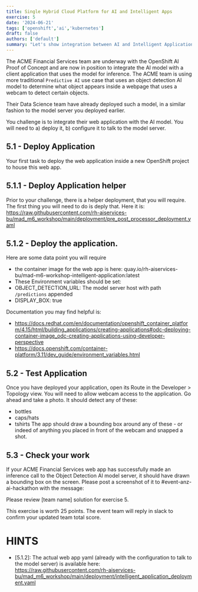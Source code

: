 ```yaml
---
title: Single Hybrid Cloud Platform for AI and Intelligent Apps
exercise: 5
date: '2024-06-21'
tags: ['openshift','ai','kubernetes']
draft: false
authors: ['default']
summary: "Let's show integration between AI and Intelligent Application workloads, and the effieciencies acheived by using one platform for both"
---
```


The ACME Financial Services team are underway with the OpenShift AI Proof of Concept and are now in position to integrate the AI model with a client application that uses the model for inference.
The ACME team is using more traditional `Predictive AI` use case that uses an object detection AI model to determine what object appears inside a webpage that uses a webcam to detect certain objects.

Their Data Science team have already deployed such a model, in a similar fashion to the model server you deployed earlier.

You challenge is to integrate their web application with the AI model. You will need to a) deploy it, b) configure it to talk to the model server.

## 5.1 - Deploy Application
Your first task to deploy the web application inside a new OpenShift project to house this web app.

## 5.1.1 - Deploy Application helper
Prior to your challenge, there is a helper deployment, that you will require. The first thing you will need to do is deply that. Here it is:
https://raw.githubusercontent.com/rh-aiservices-bu/mad_m6_workshop/main/deployment/pre_post_processor_deployment.yaml

## 5.1.2 - Deploy the application.
Here are some data point you will require
- the container image for the web app is here: quay.io/rh-aiservices-bu/mad-m6-workshop-intelligent-application:latest
- These Environment variables should be set:
 - OBJECT_DETECTION_URL: The model server host with path `/predictions` appended
 - DISPLAY_BOX: true


Documentation you may find helpful is:
- https://docs.redhat.com/en/documentation/openshift_container_platform/4.15/html/building_applications/creating-applications#odc-deploying-container-image_odc-creating-applications-using-developer-perspective
- https://docs.openshift.com/container-platform/3.11/dev_guide/environment_variables.html


## 5.2 - Test Application
Once you have deployed your application, open its Route in the Developer > Topology view.
You will need to allow webcam access to the application. Go ahead and take a photo. It should detect any of these:
- bottles
- caps/hats
- tshirts
The app should draw a bounding box around any of these - or indeed of anything you placed in front of the webcam and snapped a shot.


## 5.3 - Check your work
If your ACME Financial Services web app has successfully made an inference call to the Object Detection AI model server, it should have drawn a bounding box on the screen.
Please post a screenshot of it to  #event-anz-ai-hackathon with the message:

Please review [team name] solution for exercise 5.

This exercise is worth 25 points. The event team will reply in slack to confirm your updated team total score.






# HINTS
- [5.1.2]: The actual web app yaml (already with the configuration to talk to the model server) is available here: https://raw.githubusercontent.com/rh-aiservices-bu/mad_m6_workshop/main/deployment/intelligent_application_deployment.yaml

